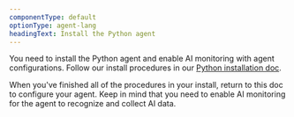 ```yaml
---
componentType: default
optionType: agent-lang
headingText: Install the Python agent
---
```


You need to install the Python agent and enable AI monitoring with agent configurations. Follow our install procedures in our [Python installation doc](/install/python).

When you've finished all of the procedures in your install, return to this doc to configure your agent. Keep in mind that you need to enable AI monitoring for the agent to recognize and collect AI data. 